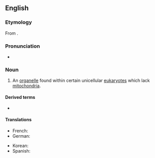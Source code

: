 ==English==

===Etymology===
From {{confix|mito|some|lang=en}}.

===Pronunciation===
* {{IPA|ˈmaɪtəˌsoʊm|lang=en}}

===Noun===
{{en-noun}}
{{wikipedia}}

# {{label|en|cytology}} An [[organelle]] found within certain unicellular [[eukaryote]]s which lack [[mitochondria]].

====Derived terms====
* {{l|en|mitosomal}}

====Translations====
{{trans-top|organelle found within eukaryotes}}
* French: {{t|fr|mitosome|m}}
* German: {{t|de|Mitosom|n}}
{{trans-mid}}
* Korean: {{t|ko|미토솜|tr=mitosom}}
* Spanish: {{t|es|mitosoma|f}}
{{trans-bottom}}